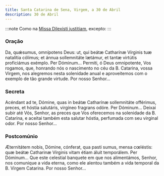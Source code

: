 ```yaml
---
title: Santa Catarina de Sena, Virgem, a 30 de Abril
description: 30 de Abril
---
```


:::note
Como na [Missa Dilexísti justitiam](/missal/comum/20virgemnaomartir1), excepto:
:::

### Oração

<div class="side-by-side not-content">
  <span>
    Da, quǽsumus, omnípotens Deus: ut, qui beátæ Catharínæ Vírginis tuæ natalítia cólimus; et ánnua
    sollemnitáte lætámur, et tantæ virtútis proficiámus exémplo. Per Dóminum...
  </span>
  <span>
    Permiti, ó Deus omnipotente, Vos rogamos, que, honrando nós o nascimento no céu da B. Catarina,
    vossa Virgem, nos alegremos nesta solenidade anual e aproveitemos com o exemplo de tão grande
    virtude. Por nosso Senhor...
  </span>
</div>

### Secreta

<div class="side-by-side not-content">
  <span>
    Acéndant ad te, Dómine, quas in beátæ Catharínæ sollemnitáte offérimus, preces, et hóstia
    salutáris, virgíneo fragrans odóre. Per Dóminum...
  </span>
  <span>
    Deixai subir até Vós, Senhor, as preces que Vos oferecemos na solenidade da B. Catarina, e
    aceitai também esta salutar hóstia, perfumada com seu virginal odor. Por nosso Senhor...
  </span>
</div>

### Postcomúnio

<div class="side-by-side not-content">
  <span>
    Æternitátem nobis, Dómine, cónferat, qua pasti sumus, mensa cœléstis: quæ beátæ Catharinæ
    Vírginis vitam étiam áluit temporálem. Per Dóminum...
  </span>
  <span>
    Que este celestial banquete em que nos alimentámos, Senhor, nos comunique a vida eterna, como
    ele alentou também a vida temporal da B. Virgem Catarina. Por nosso Senhor...
  </span>
</div>
